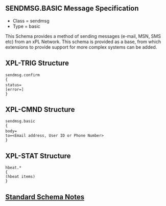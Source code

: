 == SENDMSG.BASIC Message Specification ==

*Class = sendmsg
*Type = basic

This Schema provides a method of sending messages (e-mail, MSN, SMS etc) from an xPL Network. This schema is provided as a base, from which extensions to provide support for more complex systems can be added.

== XPL-TRIG Structure ==

 sendmsg.confirm
 {
 status=<Status info>
 [error=<Error Message>]
 }

== XPL-CMND Structure ==

 sendmsg.basic
 {
 body=<Message body>
 to=<Email address, User ID or Phone Number>
 }

== XPL-STAT Structure ==

 hbeat.*
 {
 (hbeat items)
 }


== [[Standard Schema Notes]] ==